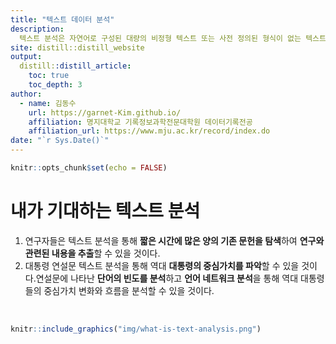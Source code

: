 ```yaml
---
title: "텍스트 데이터 분석"
description:
  텍스트 분석은 자연어로 구성된 대량의 비정형 텍스트 또는 사전 정의된 형식이 없는 텍스트를 처리하여 패턴이나 관계를 알아내어 의미있는 정보를 찾는 것을 말한다. 방대한 양의 비정형 텍스트 문서로부터 주요 토픽
site: distill::distill_website
output:
  distill::distill_article:
    toc: true
    toc_depth: 3  
author:
  - name: 김동수
    url: https://garnet-Kim.github.io/
    affiliation: 명지대학교 기록정보과학전문대학원 데이터기록전공
    affiliation_url: https://www.mju.ac.kr/record/index.do
date: "`r Sys.Date()`" 
---
```


```r
knitr::opts_chunk$set(echo = FALSE)
```


# 내가 기대하는 텍스트 분석

1. 연구자들은 텍스트 분석을 통해 **짧은 시간에 많은 양의 기존 문헌을 탐색**하여 **연구와 관련된 내용을 추출**할 수 있을 것이다.
2. 대통령 연설문 텍스트 분석을 통해 역대 **대통령의 중심가치를 파악**할 수 있을 것이다.연설문에 나타난 **단어의 빈도를 분석**하고 **언어 네트워크 분석**을 통해 역대 대통령들의 중심가치 변화와 흐름을 분석할 수 있을 것이다.

<br>

```r
knitr::include_graphics("img/what-is-text-analysis.png")
```